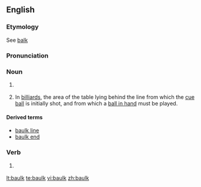 ==English==
===Etymology===
See [[balk]]

===Pronunciation===
{{rfp}} {{rfap}}

===Noun===
{{en-noun}}
# {{British}} {{alternative spelling of|[[balk]]}}
# {{UK}} In [[billiard]]s, the area of the table lying behind the line from which the [[cue ball]] is initially shot, and from which a [[ball in hand]] must be played.

====Derived terms====
*[[baulk line]]
*[[baulk end]]

===Verb===
{{en-verb}}
# {{British}} {{alternative spelling of|[[balk]]}}

{{anagrams:en/abklu}}
[[lt:baulk]]
[[te:baulk]]
[[vi:baulk]]
[[zh:baulk]]